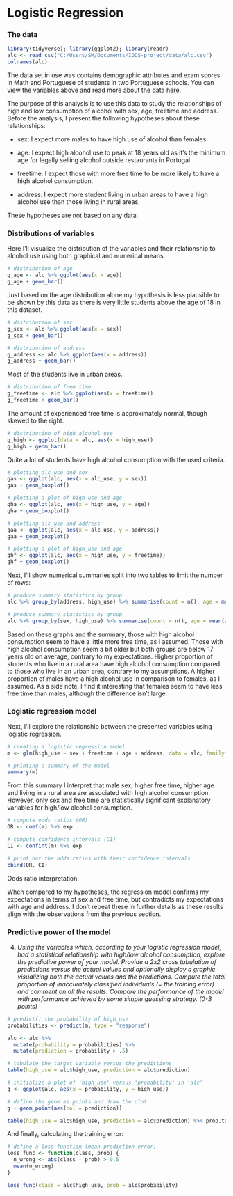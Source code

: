 # Logistic Regression

### The data

```r
library(tidyverse); library(ggplot2); library(readr)
alc <- read_csv("C:/Users/SM/Documents/IODS-project/data/alc.csv")
colnames(alc)
```

The data set in use was contains demographic attributes and exam scores in Math and Portuguese of students in two Portuguese schools. You can view the variables above and read more about the data [here](https://archive.ics.uci.edu/ml/datasets/Student+Performance).

The purpose of this analysis is to use this data to study the relationships of high and low consumption of alcohol with sex, age, freetime and address. Before the analysis, I present the following hypotheses about these relationships:

-   sex: I expect more males to have high use of alcohol than females.

-   age: I expect high alcohol use to peak at 18 years old as it's the minimum age for legally selling alcohol outside restaurants in Portugal.

-   freetime: I expect those with more free time to be more likely to have a high alcohol consumption.

-   address: I expect more student living in urban areas to have a high alcohol use than those living in rural areas.

These hypotheses are not based on any data.

### Distributions of variables

Here I'll visualize the distribution of the variables and their relationship to alcohol use using both graphical and numerical means.

```r
# distribution of age
g_age <- alc %>% ggplot(aes(x = age))
g_age + geom_bar()
```

Just based on the age distribution alone my hypothesis is less plausible to be shown by this data as there is very little students above the age of 18 in this dataset.

```r
# distribution of sex
g_sex <- alc %>% ggplot(aes(x = sex))
g_sex + geom_bar()
```

```r
# distribution of address
g_address <- alc %>% ggplot(aes(x = address))
g_address + geom_bar()
```

Most of the students live in urban areas.

```r
# distribution of free time
g_freetime <- alc %>% ggplot(aes(x = freetime))
g_freetime + geom_bar()
```

The amount of experienced free time is approximately normal, though skewed to the right.

```r
# distribution of high alcohol use
g_high <- ggplot(data = alc, aes(x = high_use))
g_high + geom_bar()
```

Quite a lot of students have high alcohol consumption with the used criteria.

```r
# plotting alc_use and sex
gas <- ggplot(alc, aes(x = alc_use, y = sex))
gas + geom_boxplot()
```

```r
# plotting a plot of high_use and age
gha <- ggplot(alc, aes(x = high_use, y = age))
gha + geom_boxplot()
```

```r
# plotting alc_use and address
gaa <- ggplot(alc, aes(x = alc_use, y = address))
gaa + geom_boxplot()
```

```r
# plotting a plot of high_use and age
ghf <- ggplot(alc, aes(x = high_use, y = freetime))
ghf + geom_boxplot()
```

Next, I'll show numerical summaries split into two tables to limit the number of rows:

```r
# produce summary statistics by group
alc %>% group_by(address, high_use) %>% summarise(count = n(), age = mean(age), freetime = mean(freetime))
```

```r
# produce summary statistics by group
alc %>% group_by(sex, high_use) %>% summarise(count = n(), age = mean(age), freetime = mean(freetime))
```

Based on these graphs and the summary, those with high alcohol consumption seem to have a little more free time, as I assumed. Those with high alcohol consumption seem a bit older but both groups are below 17 years old on average, contrary to my expectations. Higher proportion of students who live in a rural area have high alcohol consumption compared to those who live in an urban area, contrary to my assumptions. A higher proportion of males have a high alcohol use in comparison to females, as I assumed. As a side note, I find it interesting that females seem to have less free time than males, although the difference isn't large.

### Logistic regression model

Next, I'll explore the relationship between the presented variables using logistic regression.

```r
     
# creating a logistic regression model
m <- glm(high_use ~ sex + freetime + age + address, data = alc, family = "binomial")

# printing a summary of the model
summary(m)
```

From this summary I interpret that male sex, higher free time, higher age and living in a rural area are associated with high alcohol consumption. However, only sex and free time are statistically significant explanatory variables for high/low alcohol consumption.

```r
# compute odds ratios (OR)
OR <- coef(m) %>% exp

# compute confidence intervals (CI)
CI <- confint(m) %>% exp

# print out the odds ratios with their confidence intervals
cbind(OR, CI)
```

Odds ratio interpretation:

When compared to my hypotheses, the regression model confirms my expectations in terms of sex and free time, but contradicts my expectations with age and address. I don't repeat these in further details as these results align with the observations from the previous section.

### Predictive power of the model

4.  *Using the variables which, according to your logistic regression model, had a statistical relationship with high/low alcohol consumption, explore the predictive power of your model. Provide a 2x2 cross tabulation of predictions versus the actual values and optionally display a graphic visualizing both the actual values and the predictions. Compute the total proportion of inaccurately classified individuals (= the training error) and comment on all the results. Compare the performance of the model with performance achieved by some simple guessing strategy. (0-3 points)*

```r
# predict() the probability of high_use
probabilities <- predict(m, type = "response")

alc <- alc %>% 
  mutate(probability = probabilities) %>% 
  mutate(prediction = probability > .5)

# tabulate the target variable versus the predictions
table(high_use = alc$high_use, prediction = alc$prediction)
```

```r
# initialize a plot of 'high_use' versus 'probability' in 'alc'
g <- ggplot(alc, aes(x = probability, y = high_use))

# define the geom as points and draw the plot
g + geom_point(aes(col = prediction))
```

```r
table(high_use = alc$high_use, prediction = alc$prediction) %>% prop.table %>% addmargins

```

And finally, calculating the training error:

```r
# define a loss function (mean prediction error)
loss_func <- function(class, prob) {
  n_wrong <- abs(class - prob) > 0.5
  mean(n_wrong)
}

loss_func(class = alc$high_use, prob = alc$probability)
```
